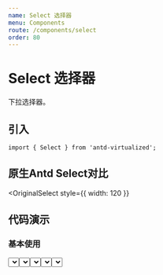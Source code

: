 ```yaml
---
name: Select 选择器
menu: Components
route: /components/select
order: 80
---
```



# Select 选择器

下拉选择器。

## 引入

```
import { Select } from 'antd-virtualized';
```
## 原生Antd Select对比

<OriginalSelect
  style={{ width: 120 }}
>
</OriginalSelect>

## 代码演示

### 基本使用

<Playground>
<Select
  placeholder="支持大数据的Select"
  titleField='name'
  options={Array.from({ length: 2000 }).map((v, i) => ({ id: i, name: 'test' + i }))}
  keyField='id'
  style={{ width: 120 }}
/>
<Select
  placeholder="支持大数据的Select"
  titleField='name'
  options={[{id:1,name:'1'},{id:'2',name:'2',disabled:true},{id:'3',name:'3'}]}
  keyField='id'
  style={{ width: 120 }}
/>
</Playground>

### 带搜索框

<Playground>
  <State initial={{value: 100}}>
    {({ state, setState }) => (
      <Select
        allowClear
        showSearch
        placeholder="支持大数据的Select"
        titleField='name'
        options={Array.from({ length: 2000 }).map((v, i) => ({ id: i, name: 'test' + i }))}
        keyField='id'
        style={{ width: 120 }}
        defaultValue={state.value}
        filterOption={(input, option) => option.name.indexOf(input) >= 0}
        onChange={(value) => (setState({ value }))}
      />
     )}
  </State>

</Playground>

### 定义下拉列表为空时显示的内容

<Playground>
原始
<Select style={{ width: 120 }}/>
<br/><br/>
自定义 
<Select
  style={{ width: 120 }}
  notFoundContent="数据为空"
/>
</Playground>




## API

<Props of={Select} isToggle title="⚛️ Select props"/>